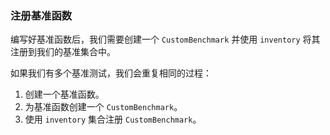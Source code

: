 
### 注册基准函数

编写好基准函数后，我们需要创建一个 `CustomBenchmark` 并使用 `inventory` 将其注册到我们的基准集合中。

<PlayGameRsInventorySubmit />

如果我们有多个基准测试，我们会重复相同的过程：

1. 创建一个基准函数。
2. 为基准函数创建一个 `CustomBenchmark`。
3. 使用 `inventory` 集合注册 `CustomBenchmark`。